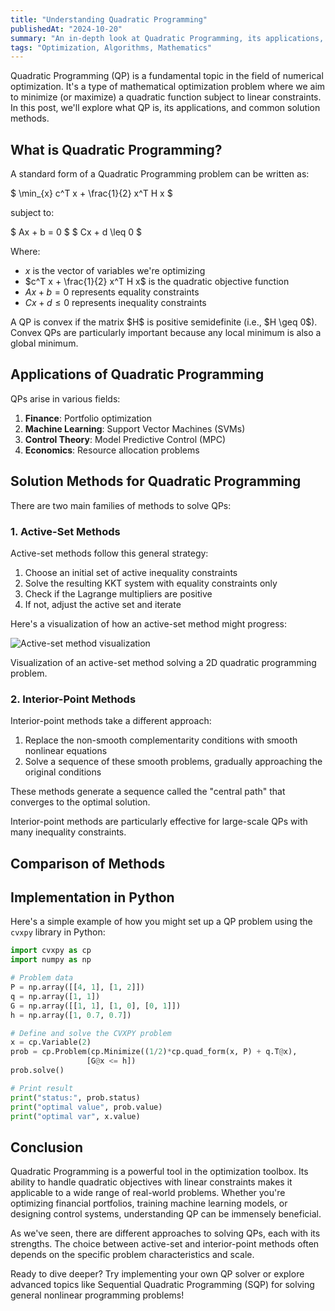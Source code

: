 ```yaml
---
title: "Understanding Quadratic Programming"
publishedAt: "2024-10-20"
summary: "An in-depth look at Quadratic Programming, its applications, and solution methods."
tags: "Optimization, Algorithms, Mathematics"
---
```


Quadratic Programming (QP) is a fundamental topic in the field of numerical optimization. It's a type of mathematical optimization problem where we aim to minimize (or maximize) a quadratic function subject to linear constraints. In this post, we'll explore what QP is, its applications, and common solution methods.

## What is Quadratic Programming?

A standard form of a Quadratic Programming problem can be written as:

$
\min_{x} c^T x + \frac{1}{2} x^T H x
$

subject to:

$
Ax + b = 0
$
$
Cx + d \leq 0
$

Where:
- $x$ is the vector of variables we're optimizing
- $c^T x + \frac{1}{2} x^T H x$ is the quadratic objective function
- $Ax + b = 0$ represents equality constraints
- $Cx + d \leq 0$ represents inequality constraints

<Callout emoji="💡">
A QP is convex if the matrix $H$ is positive semidefinite (i.e., $H \geq 0$). Convex QPs are particularly important because any local minimum is also a global minimum.
</Callout>

## Applications of Quadratic Programming

QPs arise in various fields:

1. **Finance**: Portfolio optimization
2. **Machine Learning**: Support Vector Machines (SVMs)
3. **Control Theory**: Model Predictive Control (MPC)
4. **Economics**: Resource allocation problems

## Solution Methods for Quadratic Programming

There are two main families of methods to solve QPs:

### 1. Active-Set Methods

Active-set methods follow this general strategy:

1. Choose an initial set of active inequality constraints
2. Solve the resulting KKT system with equality constraints only
3. Check if the Lagrange multipliers are positive
4. If not, adjust the active set and iterate

Here's a visualization of how an active-set method might progress:

<Image
  src="/opengraph-image.png"
  alt="Active-set method visualization"
  width={640}
  height={500}
/>

<Caption>
  Visualization of an active-set method solving a 2D quadratic programming problem.
</Caption>

### 2. Interior-Point Methods

Interior-point methods take a different approach:

1. Replace the non-smooth complementarity conditions with smooth nonlinear equations
2. Solve a sequence of these smooth problems, gradually approaching the original conditions

These methods generate a sequence called the "central path" that converges to the optimal solution.

<Callout emoji="🔍">
Interior-point methods are particularly effective for large-scale QPs with many inequality constraints.
</Callout>

## Comparison of Methods

<Table
  data={{
    headers: ["Aspect", "Active-Set Methods", "Interior-Point Methods"],
    rows: [
      [
        "Efficiency for small problems",
        "Generally more efficient",
        "Can be less efficient due to overhead",
      ],
      [
        "Efficiency for large problems",
        "Can struggle with many constraints",
        "Highly efficient, especially with many constraints",
      ],
      [
        "Warm-starting",
        "Easy to warm-start",
        "More difficult to warm-start",
      ],
    ],
  }}
/>

## Implementation in Python

Here's a simple example of how you might set up a QP problem using the `cvxpy` library in Python:

```python
import cvxpy as cp
import numpy as np

# Problem data
P = np.array([[4, 1], [1, 2]])
q = np.array([1, 1])
G = np.array([[1, 1], [1, 0], [0, 1]])
h = np.array([1, 0.7, 0.7])

# Define and solve the CVXPY problem
x = cp.Variable(2)
prob = cp.Problem(cp.Minimize((1/2)*cp.quad_form(x, P) + q.T@x),
                 [G@x <= h])
prob.solve()

# Print result
print("status:", prob.status)
print("optimal value", prob.value)
print("optimal var", x.value)
```

## Conclusion

Quadratic Programming is a powerful tool in the optimization toolbox. Its ability to handle quadratic objectives with linear constraints makes it applicable to a wide range of real-world problems. Whether you're optimizing financial portfolios, training machine learning models, or designing control systems, understanding QP can be immensely beneficial.

As we've seen, there are different approaches to solving QPs, each with its strengths. The choice between active-set and interior-point methods often depends on the specific problem characteristics and scale.

<Callout emoji="🚀">
Ready to dive deeper? Try implementing your own QP solver or explore advanced topics like Sequential Quadratic Programming (SQP) for solving general nonlinear programming problems!
</Callout>
